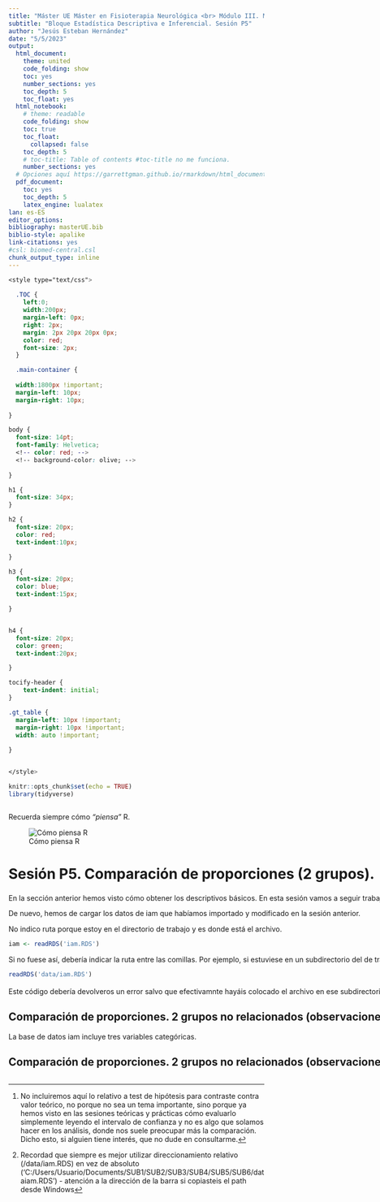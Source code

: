 ```yaml
---
title: "Máster UE Máster en Fisioterapia Neurológica <br> Módulo III. Metodología de la investigación."
subtitle: "Bloque Estadística Descriptiva e Inferencial. Sesión P5"
author: "Jesús Esteban Hernández"
date: "5/5/2023"
output:
  html_document: 
    theme: united
    code_folding: show
    toc: yes
    number_sections: yes
    toc_depth: 5
    toc_float: yes
  html_notebook:
    # theme: readable
    code_folding: show
    toc: true
    toc_float: 
      collapsed: false
    toc_depth: 5
    # toc-title: Table of contents #toc-title no me funciona.
    number_sections: yes
  # Opciones aquí https://garrettgman.github.io/rmarkdown/html_document_format
  pdf_document:
    toc: yes
    toc_depth: 5
    latex_engine: lualatex
lan: es-ES
editor_options:
bibliography: masterUE.bib
biblio-style: apalike
link-citations: yes
#csl: biomed-central.csl
chunk_output_type: inline
---
```


```css
<style type="text/css">
  
  .TOC {
    left:0;
    width:200px;
    margin-left: 0px;
    right: 2px;
    margin: 2px 20px 20px 0px;
    color: red;
    font-size: 2px;
  }

  .main-container {
  
  width:1800px !important;
  margin-left: 10px;
  margin-right: 10px;
  
}

body {
  font-size: 14pt;
  font-family: Helvetica;
  <!-- color: red; -->
  <!-- background-color: olive; -->
  
}

h1 {
  font-size: 34px;
}

h2 {
  font-size: 20px;
  color: red;
  text-indent:10px;

}

h3 {
  font-size: 20px;
  color: blue;
  text-indent:15px;

}


h4 {
  font-size: 20px;
  color: green;
  text-indent:20px;

}

tocify-header {
    text-indent: initial;
}

.gt_table {
  margin-left: 10px !important;
  margin-right: 10px !important;
  width: auto !important;
  
}


</style>

```


```r
knitr::opts_chunk$set(echo = TRUE)
library(tidyverse)
```

::: {.column width="1800px" align="left"}

Recuerda siempre cómo _"piensa"_ R.

 ![Cómo piensa R](pics/como_piensa_R.png)

# Sesión P5. Comparación de proporciones (2 grupos).

En la sección anterior hemos visto cómo obtener los descriptivos básicos. En esta sesión vamos a seguir trabajando con la misma base de datos para trabajar la comparación de proporciones^[No incluiremos aquí lo relativo a test de hipótesis para contraste contra valor teórico, no porque no sea un tema importante, sino porque ya hemos visto en las sesiones teóricas y prácticas cómo evaluarlo simplemente leyendo el intervalo de confianza y no es algo que solamos hacer en los análisis, donde nos suele preocupar más la comparación. Dicho esto, si alguien tiene interés, que no dude en consultarme.]. 

De nuevo, hemos de cargar los datos de iam que habíamos importado y modificado en la sesión anterior.

No indico ruta porque estoy en el directorio de trabajo y es donde está el archivo.

```r
iam <- readRDS('iam.RDS')
```

Si no fuese así, debería indicar la ruta entre las comillas. Por ejemplo, si estuviese en un subdirectorio del de trabajo, debería hacerlo así.

```r
readRDS('data/iam.RDS')

```

Este código debería devolveros un error salvo que efectivamnte hayáis colocado el archivo en ese subdirectorio^[Recordad que siempre es mejor utilizar direccionamiento relativo (/data/iam.RDS) en vez de absoluto ('C:/Users/Usuario/Documents/SUB1/SUB2/SUB3/SUB4/SUB5/SUB6/dataiam.RDS') - atención a la dirección de la barra si copiasteis el path desde Windows] 


## Comparación de proporciones. 2 grupos no relacionados (observaciones independientes)

La base de datos iam incluye tres variables categóricas.

## Comparación de proporciones. 2 grupos no relacionados (observaciones independientes)

:::